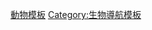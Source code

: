 {{template category
|type  = navbox
|topic = 
}}

{{DEFAULTSORT:Animals navigational boxes}}
[[Category:動物模板|]]
[[Category:生物導航模板|Category:生物導航模板]]
